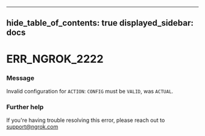 

---
hide_table_of_contents: true
displayed_sidebar: docs
---


# ERR_NGROK_2222

### Message
Invalid configuration for `ACTION`: `CONFIG` must be `VALID`, was `ACTUAL`.

<ErrorDetails error="err_ngrok_2222" />



### Further help
If you're having trouble resolving this error, please reach out to [support@ngrok.com](mailto:support@ngrok.com?subject=Help%20with%20ERR_NGROK_2222)

